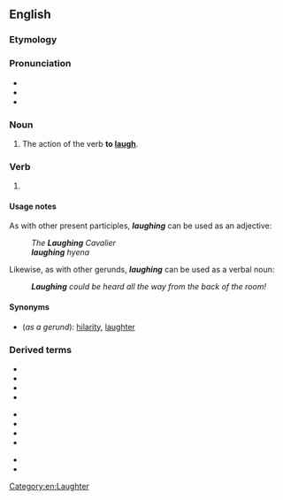 ==English==
{{listen|filename=Laughter.ogg|title=Recorded '''laughter''' of a person.}}
===Etymology===
{{suffix|en|laugh|ing}}

===Pronunciation===
* {{IPA|/ˈlɑːfɪŋ/|lang=en}}
* {{audio|en-us-laughing.ogg|Audio (US)|lang=en}}
* {{rhymes|ɑːfɪŋ|lang=en}}

===Noun===
{{en-noun|~}}

# The action of the verb '''to [[laugh]]'''.

===Verb===
{{head|en|present participle}}

# {{present participle of|laugh|lang=en|nocat=1}}

====Usage notes====
As with other present participles, '''''laughing''''' can be used as an adjective:
: ''The '''Laughing''' Cavalier''
: '''''laughing''' hyena''

Likewise, as with other gerunds, '''''laughing''''' can be used as a verbal noun:
: '''''Laughing''' could be heard all the way from the back of the room!''

====Synonyms====
* (''as a gerund''): [[hilarity]], [[laughter]]

===Derived terms===
{{top3}}
* {{l|en|laughing academy}}
* {{l|en|laughing dove}}
* {{l|en|laughing falcon}}
* {{l|en|laughing gas}}
{{mid3}}
* {{l|en|laughing goose}}
* {{l|en|laughing gull}}
* {{l|en|laughing hyena}}
* {{l|en|laughing jackass}}
{{mid3}}
* {{l|en|laughing owl}}
* {{l|en|laughingstock}}
{{bottom}}

[[Category:en:Laughter]]